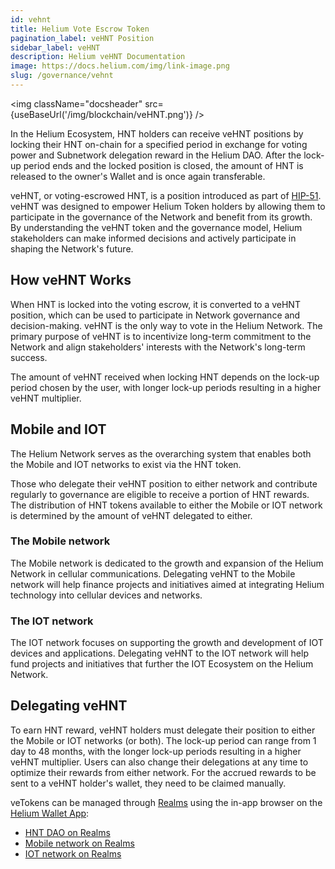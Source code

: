 ```yaml
---
id: vehnt
title: Helium Vote Escrow Token
pagination_label: veHNT Position
sidebar_label: veHNT
description: Helium veHNT Documentation
image: https://docs.helium.com/img/link-image.png
slug: /governance/vehnt
---
```



<img className="docsheader" src={useBaseUrl('/img/blockchain/veHNT.png')} />

In the Helium Ecosystem, HNT holders can receive veHNT positions by locking their HNT on-chain for a
specified period in exchange for voting power and Subnetwork delegation reward in the Helium DAO.
After the lock-up period ends and the locked position is closed, the amount of HNT is released to
the owner's Wallet and is once again transferable.

veHNT, or voting-escrowed HNT, is a position introduced as part of
[HIP-51](https://github.com/helium/HIP/blob/main/0051-helium-dao.md). veHNT was designed to empower
Helium Token holders by allowing them to participate in the governance of the Network and benefit
from its growth. By understanding the veHNT token and the governance model, Helium stakeholders can
make informed decisions and actively participate in shaping the Network's future.

## How veHNT Works

When HNT is locked into the voting escrow, it is converted to a veHNT position, which can be used to
participate in Network governance and decision-making. veHNT is the only way to vote in the Helium
Network. The primary purpose of veHNT is to incentivize long-term commitment to the Network and
align stakeholders' interests with the Network's long-term success.

The amount of veHNT received when locking HNT depends on the lock-up period chosen by the user, with
longer lock-up periods resulting in a higher veHNT multiplier.

## Mobile and IOT

The Helium Network serves as the overarching system that enables both the Mobile and IOT networks to
exist via the HNT token.

Those who delegate their veHNT position to either network and contribute regularly to governance are
eligible to receive a portion of HNT rewards. The distribution of HNT tokens available to either the
Mobile or IOT network is determined by the amount of veHNT delegated to either.

### The Mobile network

The Mobile network is dedicated to the growth and expansion of the Helium Network in cellular
communications. Delegating veHNT to the Mobile network will help finance projects and initiatives
aimed at integrating Helium technology into cellular devices and networks.

### The IOT network

The IOT network focuses on supporting the growth and development of IOT devices and applications.
Delegating veHNT to the IOT network will help fund projects and initiatives that further the IOT
Ecosystem on the Helium Network.

## Delegating veHNT

To earn HNT reward, veHNT holders must delegate their position to either the Mobile or IOT networks
(or both). The lock-up period can range from 1 day to 48 months, with the longer lock-up periods
resulting in a higher veHNT multiplier. Users can also change their delegations at any time to
optimize their rewards from either network. For the accrued rewards to be sent to a veHNT holder's
wallet, they need to be claimed manually.

veTokens can be managed through [Realms](/governance/staking-with-helium-vote) using the in-app
browser on the [Helium Wallet App](/wallets/helium-wallet-app):

- [HNT DAO on Realms](https://app.realms.today/dao/HNT)
- [Mobile network on Realms](https://app.realms.today/dao/MOBILE)
- [IOT network on Realms](https://app.realms.today/dao/IOT)
